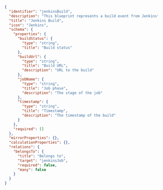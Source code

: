```json showLineNumbers
{
  "identifier": "jenkinsBuild",
  "description": "This blueprint represents a build event from Jenkins",
  "title": "Jenkins Build",
  "icon": "Jenkins",
  "schema": {
    "properties": {
      "buildStatus": {
        "type": "string",
        "title": "Build status"
      },
      "buildUrl": {
        "type": "string",
        "title": "Build URL",
        "description": "URL to the build"
      },
      "jobName": {
        "type": "string",
        "title": "Job phase",
        "description": "The stage of the job"
      },
      "timestamp": {
        "type": "string",
        "title": "Timestamp",
        "description": "The timestamp of the build"
      }
    },
    "required": []
  },
  "mirrorProperties": {},
  "calculationProperties": {},
  "relations": {
    "belongsTo": {
      "title": "Belongs to",
      "target": "jenkinsJob",
      "required": false,
      "many": false
    }
  }
}
```
